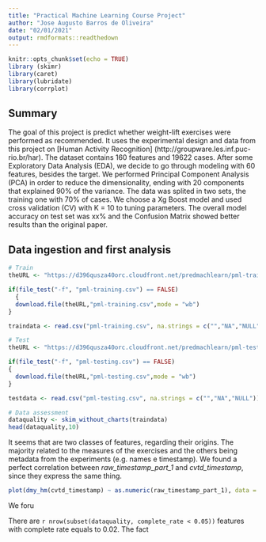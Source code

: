```yaml
---
title: "Practical Machine Learning Course Project"
author: "Jose Augusto Barros de Oliveira"
date: "02/01/2021"
output: rmdformats::readthedown
---
```


```r
knitr::opts_chunk$set(echo = TRUE)
library (skimr)
library(caret)
library(lubridate)
library(corrplot)
```

## Summary  

The goal of this project is predict whether weight-lift exercises were performed as recommended. It uses the experimental design and data from this project on [Human Activity Recognition] (http://groupware.les.inf.puc-rio.br/har).
The dataset contains 160 features and 19622 cases. After some Exploratory Data Analysis (EDA), we decide to go through modeling with 60 features, besides the target. We performed Principal Component Analysis (PCA) in order to reduce the dimensionality, ending with 20 components that explained 90% of the variance.
The data was splited in two sets, the training one with 70% of cases.
We choose a Xg Boost model and used cross validation (CV) with K = 10 to tuning parameters.
The overall model accuracy on test set was xx% and the Confusion Matrix showed better results than the original paper.


## Data ingestion and first analysis

```r
# Train
theURL <- "https://d396qusza40orc.cloudfront.net/predmachlearn/pml-training.csv"

if(file_test("-f", "pml-training.csv") == FALSE) 
  {
  download.file(theURL,"pml-training.csv",mode = "wb")
}

traindata <- read.csv("pml-training.csv", na.strings = c("","NA","NULL"))

# Test
theURL <- "https://d396qusza40orc.cloudfront.net/predmachlearn/pml-testing.csv"

if(file_test("-f", "pml-testing.csv") == FALSE) 
{
  download.file(theURL,"pml-testing.csv",mode = "wb")
}

testdata <- read.csv("pml-testing.csv", na.strings = c("","NA","NULL"))

# Data assessment
dataquality <- skim_without_charts(traindata)
head(dataquality,10)

```
It seems that are two classes of features, regarding their origins. The majority related to the measures of the exercises and the others being metadata from the experiments (e.g. names e timestamp). We found a perfect correlation between *raw_timestamp_part_1* and *cvtd_timestamp*, since they express the same thing.

```r
plot(dmy_hm(cvtd_timestamp) ~ as.numeric(raw_timestamp_part_1), data = traindata)
```

We foru

There are `r nrow(subset(dataquality, complete_rate < 0.05)) `  features with complete rate equals to 0.02. The fact


